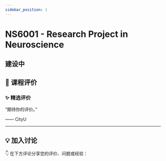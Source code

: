 ```yaml
---
sidebar_position: 1
---
```



# NS6001 - Research Project in Neuroscience

## 建设中

## **💬 课程评价**

### ✨ **精选评价**
<div className={commentStyles.commentBox}>
    <p className={commentStyles.commentText}>
        “期待你的评价。”
    </p>
    <p className={commentStyles.commentAuthor}>—— CityU</p>
</div>

---

## **💡 加入讨论**

👇 在下方评论分享您的评价、问题或经验：
<Utterances />
